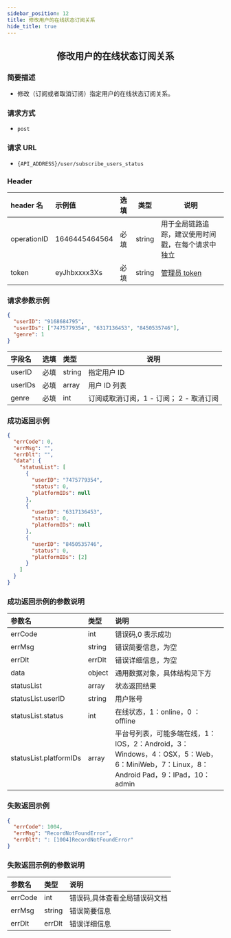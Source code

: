 ```yaml
---
sidebar_position: 12
title: 修改用户的在线状态订阅关系
hide_title: true
---
```


<center>

## 修改用户的在线状态订阅关系

</center>

### 简要描述

- 修改（订阅或者取消订阅）指定用户的在线状态订阅关系。

### 请求方式

- `post`

### 请求 URL

- `{API_ADDRESS}/user/subscribe_users_status`

### Header

| header 名   | 示例值        | 选填 | 类型   | 说明                         |
| :---------- | :------------ | :--- | ------ | ---------------------------- |
| operationID | 1646445464564 | 必填 | string | 用于全局链路追踪，建议使用时间戳，在每个请求中独立 |
| token       | eyJhbxxxx3Xs  | 必填 | string | [管理员 token](docs/restapi/apis/authenticationManagement/getToken.mdx)                 |

### 请求参数示例

```json
{
  "userID": "9168684795",
  "userIDs": ["7475779354", "6317136453", "8450535746"],
  "genre": 1
}
```

| 字段名  | 选填 | 类型   | 说明                                    |
| :------ | :--- | :----- | --------------------------------------- |
| userID  | 必填 | string | 指定用户 ID                             |
| userIDs | 必填 | array  | 用户 ID 列表                            |
| genre   | 必填 | int    | 订阅或取消订阅，1 - 订阅； 2 - 取消订阅 |

### 成功返回示例

```json
{
  "errCode": 0,
  "errMsg": "",
  "errDlt": "",
  "data": {
    "statusList": [
      {
        "userID": "7475779354",
        "status": 0,
        "platformIDs": null
      },
      {
        "userID": "6317136453",
        "status": 0,
        "platformIDs": null
      },
      {
        "userID": "8450535746",
        "status": 0,
        "platformIDs": [2]
      }
    ]
  }
}
```

### 成功返回示例的参数说明

| 参数名                 | 类型   | 说明                                                                                                                               |
| :--------------------- | :----- | :--------------------------------------------------------------------------------------------------------------------------------- |
| errCode                | int    | 错误码,0 表示成功                                                                                                                  |
| errMsg                 | string | 错误简要信息，为空                                                                                                          |
| errDlt                 | errDlt | 错误详细信息，为空                                                                                                          |
| data                   | object | 通用数据对象，具体结构见下方                                                                                                       |
| statusList             | array  | 状态返回结果                                                                                                                       |
| statusList.userID      | string | 用户账号                                                                                                                           |
| statusList.status      | int    | 在线状态，1：online，0 ：offline                                                                                                   |
| statusList.platformIDs | array  | 平台号列表，可能多端在线，1：IOS，2：Android，3：Windows，4：OSX，5：Web，6：MiniWeb，7：Linux，8：Android Pad，9：IPad，10：admin |

### 失败返回示例

```json
{
  "errCode": 1004,
  "errMsg": "RecordNotFoundError",
  "errDlt": ": [1004]RecordNotFoundError"
}
```

### 失败返回示例的参数说明

| 参数名  | 类型   | 说明                          |
| :------ | :----- | :---------------------------- |
| errCode | int    | 错误码,具体查看全局错误码文档 |
| errMsg  | string | 错误简要信息                  |
| errDlt  | errDlt | 错误详细信息                  |
